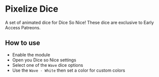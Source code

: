 
# Pixelize Dice

<ModuleInfo/>

A set of animated dice for Dice So Nice! These dice are exclusive to Early Access Patreons.

## How to use

- Enable the module
- Open you Dice so Nice settings
- Select one of the `Wave` dice options
- Use the `Wave - White` then set a color for custom colors